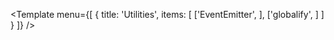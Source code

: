 

<Template
    menu={[
        {
            title: 'Utilities',
            items: [
                ['EventEmitter', <EventEmitter />],
                ['globalify', <Globalify />]
            ]
        }
    ]}
/>
